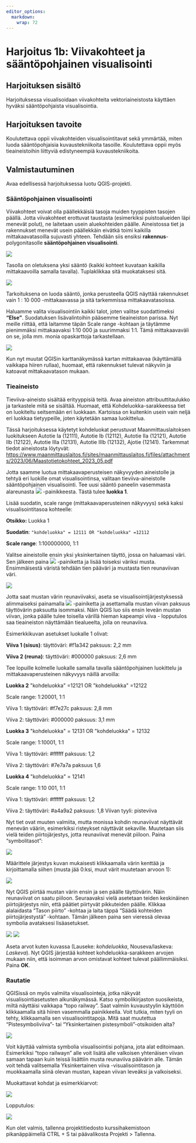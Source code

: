 ```yaml
---
editor_options: 
  markdown: 
    wrap: 72
---
```


# Harjoitus 1b: Viivakohteet ja sääntöpohjainen visualisointi

## Harjoituksen sisältö

Harjoituksessa visualisoidaan viivakohteita vektoriaineistosta
käyttäen hyväksi sääntöpohjaista visualisointia.

## Harjoituksen tavoite

Koulutettava oppii viivakohteiden visualisointitavat sekä
ymmärtää, miten luoda sääntöpohjaisia kuvaustekniikoita
tasoille. Koulutettava oppii myös tieaineistoihin liittyviä
edistyneempiä kuvaustekniikoita.

## Valmistautuminen

Avaa edellisessä harjoituksessa luotu QGIS-projekti.

### Sääntöpohjainen visualisointi

Viivakohteet voivat olla päällekkäisiä tasoja muiden tyyppisten tasojen
päällä. Jotta viivakohteet erottuvat taustasta (esimerkiksi puistoalueiden
läpi menevät polut), ne laitetaan usein aluekohteiden päälle. 
Aineistossa tiet ja rakennukset menevät usein päällekkäin eivätkä toimi 
kaikilla mittakaavatasoilla sujuvasti yhteen. Tehdään siis ensiksi 
**rakennus**-polygonitasolle **sääntöpohjainen visualisointi**.

![](img/harjoitus1/img6.png)

Tasolla on oletuksena yksi sääntö (kaikki kohteet kuvataan kaikilla
mittakaavoilla samalla tavalla). Tuplaklikkaa sitä muokataksesi sitä.

![](img/harjoitus1/img7.png)

Tarkoituksena on luoda sääntö, jonka perusteella QGIS näyttää
rakennukset vain 1 : 10 000 -mittakaavassa ja sitä tarkemmissa
mittakaavatasoissa.

Haluamme valita visualisointiin kaikki talot, joten
valitse suodattimeksi **"Else"**. Suodatuksen lisävalintoihin pääsemme
tieaineiston parissa. Nyt meille riittää, että laitamme täpän Scale
range -kohtaan ja täytämme pienimmäksi mittakaavaksi 1:10 000 ja
suurimmaksi 1:1. Tämä mittakaavaväli on se, jolla mm. monia opaskarttoja
tarkastellaan.

![](img/harjoitus1/img8.png)

Kun nyt muutat QGISin karttanäkymässä kartan mittakaavaa (käyttämällä vaikkapa
hiiren rullaa), huomaat, että rakennukset tulevat näkyviin ja katoavat
mittakaavatason mukaan.

### Tieaineisto

Tieviiva-aineisto sisältää erityyppisiä teitä. Avaa aineiston
attribuuttitaulukko ja tarkastele mitä se sisältää. Huomaat, että
Kohdeluokka-sarakkeessa tiet on luokiteltu seitsemään eri luokkaan.
Kartoissa on kuitenkin usein vain neljä eri luokkaa tietyypeille, joten
käytetään samaa luokittelua.

::: hint-box
Tässä harjoituksessa käytetyt kohdeluokat perustuvat
Maanmittauslaitoksen luokitukseen Autotie Ia (12111), Autotie Ib
(12112), Autotie IIa (12121), Autotie IIb (12122), Autotie IIIa (12131),
Autotie IIIb (12132), Ajotie (12141). Tarkemmat tiedot aineistosta
löytyvät:
<https://www.maanmittauslaitos.fi/sites/maanmittauslaitos.fi/files/attachments/2023/06/Maastotietokohteet_2023_05.pdf>
:::

Jotta saamme luotua mittakaavaperusteisen näkyvyyden aineistolle ja
tehtyä eri luokille omat visualisointinsa, valitaan tieviiva-aineistolle
sääntöpohjainen visualisointi. Tee uusi sääntö paneelin vasemmasta
alareunasta ![](img/harjoitus1/img9.png) -painikkeesta. Tästä tulee
**luokka 1**.

Lisää suodatin, scale range (mittakaavaperusteinen näkyvyys) sekä 
kaksi visualisointitasoa kohteelle:

**Otsikko:** Luokka 1

**Suodatin**: `"kohdeluokka" = 12111 OR "kohdeluokka" =12112`

**Scale range**: 1:100000000, 1:1

Valitse aineistolle ensin yksi yksinkertainen täyttö, jossa on haluamasi
väri. Sen jälkeen paina ![](img/harjoitus1/img9.png) -painiketta ja
lisää toiseksi väriksi musta. Ensimmäisestä väristä tehdään tien pääväri
ja mustasta tien reunaviivan väri.

![](img/harjoitus1/img10.png)

Jotta saat mustan värin reunaviivaksi, aseta se visualisointijärjestyksessä 
alimmaiseksi painamalla ![](img/harjoitus1/img11.png) -painiketta ja 
asettamalla mustan viivan paksuus täyttövärin paksuutta isommaksi. Näin
QGIS luo siis ensin leveän mustan viivan, jonka päälle tulee toisella
värillä hieman kapeampi viiva - lopputulos saa tieaineiston näyttämään
tiealueelta, jolla on reunaviiva.

::: hint-box
Esimerkkikuvan asetukset luokalle 1 olivat:

**Viiva 1 (sisus)**: täyttöväri: #f1a342 paksuus: 2,2 mm

**Viiva 2 (reuna)**: täyttöväri: #000000 paksuus: 2,6 mm
:::

Tee lopuille kolmelle luokalle samalla tavalla sääntöpohjainen
luokittelu ja mittakaavaperusteinen näkyvyys näillä arvoilla:

::: hint-box
**Luokka 2** \"kohdeluokka\" =12121 OR \"kohdeluokka\" =12122

Scale range: 1:20001, 1:1

Viiva 1: täyttöväri: #f7e27c paksuus: 2,8 mm

Viiva 2: täyttöväri: #000000 paksuus: 3,1 mm

**Luokka 3** \"kohdeluokka\" = 12131 OR \"kohdeluokka\" = 12132

Scale range: 1:10001, 1:1

Viiva 1: täyttöväri: #ffffff paksuus: 1,2

Viiva 2: täyttöväri: #7e7a7a paksuus 1,6

**Luokka 4** \"kohdeluokka\" = 12141

Scale range: 1:10 001, 1:1

Viiva 1: täyttöväri: #ffffff paksuus: 1,2

Viiva 2: täyttöväri: #a4a9a2 paksuus: 1,8 Viivan tyyli: pisteviiva
:::

Nyt tiet ovat muuten valmiita, mutta monissa kohdin reunaviivat
näyttävät menevän väärin, esimerkiksi risteykset näyttävät
sekaville. Muutetaan siis vielä teiden piirtojärjestys,
jotta reunaviivat menevät piiloon. Paina "symbolitasot":

![](img/harjoitus1/img12.png)

Määrittele järjestys kuvan mukaisesti klikkaamalla värin kenttää ja
kirjoittamalla siihen (musta jää 0:ksi, muut värit muutetaan arvoon 1):

![](img/harjoitus1/img13.png)

Nyt QGIS piirtää mustan värin ensin ja sen päälle täyttövärin. Näin
reunaviivat on saatu piiloon. Seuraavaksi vielä asetetaan teiden
keskinäinen piirtojärjestys niin, että päätiet piirtyvät pikkuteiden
päälle. Klikkaa alalaidasta "Tason piirto" -kohtaa ja laita täppä "Säädä
kohteiden piirtojärjestystä" -kohtaan. Tämän jälkeen paina sen vieressä
olevaa symbolia avataksesi lisäasetukset.

![](img/harjoitus1/img14.png) ![](img/harjoitus1/img15.png)

Aseta arvot kuten kuvassa (Lauseke: *kohdeluokka*, Nouseva/laskeva:
*Laskeva*). Nyt QGIS järjestää kohteet kohdeluokka-sarakkeen arvojen
mukaan niin, että isoimman arvon omistavat kohteet tulevat
päällimmäisiksi. Paina **OK**.

### Rautatie

QGISissä on myös valmiita visualisointeja, jotka näkyvät
visualisointiasetusten alkunäkymässä. Katso symbolikirjaston
suosikeista, miltä näyttäisi vaikkapa "topo railway". Saat 
valmiin kuvaustyylin käyttöön klikkaamalla sitä hiiren vasemmalla
painikkeella. Voit tutkia, miten tyyli on tehty, klikkaamalla sen
visualisointitapoja. Mitä saat muutettua "Pistesymboliviiva"- tai
"Yksinkertainen pistesymboli"-otsikoiden alta?

![](img/harjoitus1/img16.png)

Voit käyttää valmista symbolia visualisointisi pohjana, jota
alat editoimaan. Esimerkiksi "topo railwayn" alle voit lisätä alle
valkoisen yhtenäisen viivan samaan tapaan kuin teissä lisättiin
musta reunaviiva päävärin alle. Tämän voit tehdä valitsemalla
Yksinkertainen viiva -visualisointitason ja muokkaamalla siinä
olevan mustan, kapean viivan leveäksi ja valkoiseksi.

Muokattavat kohdat ja esimerkkiarvot:

![](img/harjoitus1/viiva.png)

Lopputulos:

![](img/harjoitus1/img17.png)

Kun olet valmis, tallenna projektitiedosto kurssihakemistoon pikanäppäimellä CTRL + S tai päävalikosta Projekti > Tallenna.

